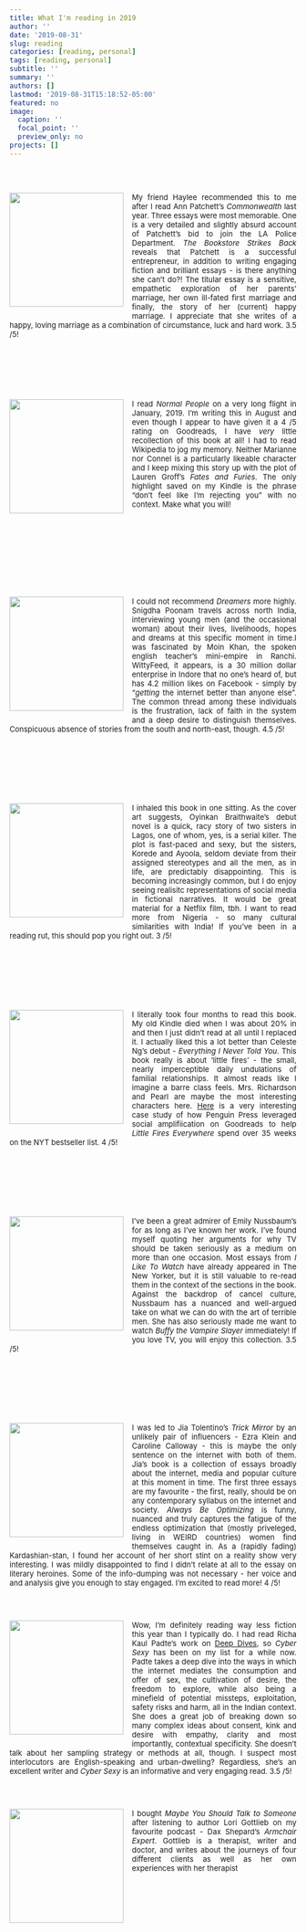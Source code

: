 ```yaml
---
title: What I'm reading in 2019
author: ''
date: '2019-08-31'
slug: reading
categories: [reading, personal]
tags: [reading, personal]
subtitle: ''
summary: ''
authors: []
lastmod: '2019-08-31T15:18:52-05:00'
featured: no
image:
  caption: ''
  focal_point: ''
  preview_only: no
projects: []
---
```

<font size="2.5">
</br></br>


<img style="float: left; margin: 0px 15px 15px 0px;" src="/img/happy_marriage.jpg" width="200" />
<p align="justify">
My friend Haylee recommended this to me after I read Ann Patchett's *Commonwealth* last year. Three essays were most memorable. One is a very detailed and slightly absurd account of Patchett's bid to join the LA Police Department. *The Bookstore Strikes Back* reveals that Patchett is a successful entrepreneur, in addition to writing engaging fiction and brilliant essays - is there anything she can't do?! The titular essay is a sensitive, empathetic exploration of her parents' marriage, her own ill-fated first marriage and finally, the story of her (current) happy marriage. I appreciate that she writes of a happy, loving marriage as a combination of circumstance, luck and hard work. 3.5 /5!
</p>
</br></br></br></br></br>

<img style="float: left; margin: 0px 15px 15px 0px;" src="/img/normal_people.jpg" width="200" />
<p align="justify">
I read *Normal People* on a very long flight in January, 2019. I'm writing this in August and even though I appear to have given it a 4 /5 rating on Goodreads, I have *very* little recollection of this book at all! I had to read Wikipedia to jog my memory. Neither Marianne nor Connel is a particularly likeable character and I keep mixing this story up with the plot of Lauren Groff's *Fates and Furies*. The only highlight saved on my Kindle is the phrase "don't feel like I'm rejecting you" with no context. Make what you will! </p>
</br></br></br></br></br></br></br></br>

<img style="float: left; margin: 0px 15px 15px 0px;" src="/img/dreamers.jpg" width="200" />
<p align="justify">
I could not recommend *Dreamers* more highly. Snigdha Poonam travels across north India, interviewing young men (and the occasional woman) about their lives, livelihoods, hopes and dreams at this specific moment in time.I was fascinated by Moin Khan, the spoken english teacher's mini-empire in Ranchi. WittyFeed, it appears, is a 30 million dollar enterprise in Indore that no one's heard of, but has 4.2 million likes on Facebook - simply by "*getting* the internet better than anyone else". The common thread among these individuals is the frustration, lack of faith in the system and a deep desire to distinguish themselves. Conspicuous absence of stories from the south and north-east, though. 4.5 /5! </p>
</br></br></br></br></br></br>

<img style="float: left; margin: 0px 15px 15px 0px;" src="/img/my_sister_the_serial_killer.jpg" width="200" />
<p align="justify">
I inhaled this book in one sitting. As the cover art suggests, Oyinkan Braithwaite's debut novel is a quick, racy story of two sisters in Lagos, one of whom, yes, is a serial killer. The plot is fast-paced and sexy, but the sisters, Korede and Ayoola, seldom deviate from their assigned stereotypes and all the men, as in life, are predictably disappointing. This is becoming increasingly common, but I do enjoy seeing realisitc representations of social media in fictional narratives. It would be great material for a Netflix film, tbh. I want to read more from Nigeria - so many cultural similarities with India! If you've been in a reading rut, this should pop you right out. 3 /5!</p>
</br></br></br></br></br></br>

<img style="float: left; margin: 0px 15px 15px 0px;" src="/img/little_fires_everywhere.jpg" width="200" />
<p align="justify">
I literally took four months to read this book. My old Kindle died when I was about 20% in and then I just didn't read at all until I replaced it. I actually liked this a lot better than Celeste Ng's debut - *Everything I Never Told You*. This book really is about 'little fires' - the small, nearly imperceptible daily undulations of familial relationships. It almost reads like I imagine a barre class feels. Mrs. Richardson and Pearl are maybe the most interesting characters here. [Here](https://www.goodreads.com/blog/show/1283-case-study-how-penguin-press-made-little-fires-everywhere-a-roaring-s) is a very interesting case study of how Penguin Press leveraged social amplifiication on Goodreads to help *Little Fires Everywhere* spend over 35 weeks on the NYT bestseller list. 4 /5!</p>
</br></br></br></br></br></br>

<img style="float: left; margin: 0px 15px 15px 0px;" src="/img/emily_nussbaum.jpg" width="200" />
<p align="justify">
I've been a great admirer of Emily Nussbaum's for as long as I've known her work. I've found myself quoting her arguments for why TV should be taken seriously as a medium on more than one occasion. Most essays from *I Like To Watch* have already appeared in The New Yorker, but it is still valuable to re-read them in the context of the sections in the book. Against the backdrop of cancel culture, Nussbaum has a nuanced and well-argued take on what we can do with the art of terrible men. She has also seriously made me want to watch *Buffy the Vampire Slayer* immediately! If you love TV, you will enjoy this collection. 3.5 /5! </p>
</br></br></br></br></br></br>

<img style="float: left; margin: 0px 15px 15px 0px;" src="/img/trick_mirror.jpg" width="200" />
<p align="justify">
I was led to Jia Tolentino's *Trick Mirror* by an unlikely pair of influencers - Ezra Klein and Caroline Calloway - this is maybe the only sentence on the internet with both of them. Jia's book is a collection of essays broadly about the internet, media and popular culture at this moment in time. The first three essays are my favourite - the first, really, should be on any contemporary syllabus on the internet and society. *Always Be Optimizing* is funny, nuanced and truly captures the fatigue of the endless optimization that (mostly priveleged, living in WEIRD countries) women find themselves caught in. As a (rapidly fading) Kardashian-stan, I found her account of her short stint on a reality show very interesting. I was mildly disappointed to find I didn't relate at all to the essay on literary heroines. Some of the info-dumping was not necessary - her voice and and analysis give you enough to stay engaged. I'm excited to read more! 4 /5! </p>
</br></br>

<img style="float: left; margin: 0px 15px 15px 0px;" src="/img/cyber_sexy.jpg" width="200" /><p align="justify">
Wow, I'm definitely reading way less fiction this year than I typically do. I had read Richa Kaul Padte's work on [Deep Dives](https://twitter.com/deep_dives), so *Cyber Sexy* has been on my list for a while now. Padte takes a deep dive into the ways in which the internet mediates the consumption and offer of sex, the cultivation of desire, the freedom to explore, while also being a minefield of potential missteps, exploitation, safety risks and harm, all in the Indian context. She does a great job of breaking down so many complex ideas about consent, kink and desire with empathy, clarity and most importantly, contextual specificity. She doesn't talk about her sampling strategy or methods at all, though. I suspect most interlocutors are English-speaking and urban-dwelling? Regardless, she's an excellent writer and *Cyber Sexy* is an informative and very engaging read. 3.5 /5! </p>
</br></br>

<img style="float: left; margin: 0px 15px 15px 0px;" src="/img/therapist_book.jpg" width="200" /><p align="justify">
I bought *Maybe You Should Talk to Someone* after listening to author Lori Gottlieb on my favourite podcast - Dax Shepard's *Armchair Expert*. Gottlieb is a therapist, writer and doctor, and writes about the journeys of four different clients as well as her own experiences with her therapist  </p>